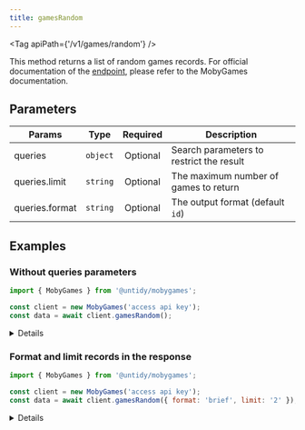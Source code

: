 ```yaml
---
title: gamesRandom
---
```



<Tag apiPath={'/v1/games/random'} />

This method returns a list of random games records. For official documentation of the
[endpoint](https://www.mobygames.com/info/api/#gamesrandom), please refer to the MobyGames
documentation.

## Parameters

| Params         | Type     | Required | Description                              |
| -------------- | -------- | :------: | ---------------------------------------- |
| queries        | `object` | Optional | Search parameters to restrict the result |
| queries.limit  | `string` | Optional | The maximum number of games to return    |
| queries.format | `string` | Optional | The output format (default `id`)         |

## Examples

### Without queries parameters

```js {4}
import { MobyGames } from '@untidy/mobygames';

const client = new MobyGames('access api key');
const data = await client.gamesRandom();
```

<Details>

```js
{
  games: [58675, 3393, 10816, 15685, 3929],
};
```

</Details>

### Format and limit records in the response

```js {4}
import { MobyGames } from '@untidy/mobygames';

const client = new MobyGames('access api key');
const data = await client.gamesRandom({ format: 'brief', limit: '2' });
```

<Details>

```js
{
  games: [
    { game_id: 58675, moby_url: 'https://www.mobygames.com/game/58675/forza-horizon/', title: 'Forza Horizon' },
    {
      game_id: 3393,
      moby_url: 'https://www.mobygames.com/game/3393/the-legend-of-zelda/',
      title: 'The Legend of Zelda',
    },
  ],
};
```

</Details>
